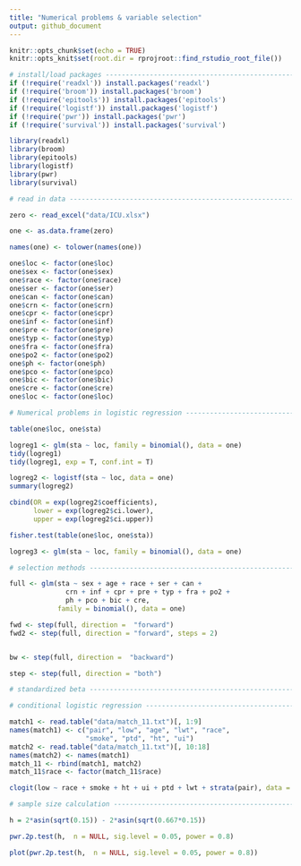 ```yaml
---
title: "Numerical problems & variable selection"
output: github_document
---
```


```r
knitr::opts_chunk$set(echo = TRUE)
knitr::opts_knit$set(root.dir = rprojroot::find_rstudio_root_file())
```

```r
# install/load packages ---------------------------------------------------
if (!require('readxl')) install.packages('readxl') 
if (!require('broom')) install.packages('broom') 
if (!require('epitools')) install.packages('epitools') 
if (!require('logistf')) install.packages('logistf') 
if (!require('pwr')) install.packages('pwr') 
if (!require('survival')) install.packages('survival')

library(readxl)
library(broom)
library(epitools)
library(logistf)
library(pwr)
library(survival)

```

```r

# read in data ------------------------------------------------------------

zero <- read_excel("data/ICU.xlsx")

one <- as.data.frame(zero)

names(one) <- tolower(names(one))

one$loc <- factor(one$loc)
one$sex <- factor(one$sex)
one$race <- factor(one$race)
one$ser <- factor(one$ser)
one$can <- factor(one$can)
one$crn <- factor(one$crn)
one$cpr <- factor(one$cpr)
one$inf <- factor(one$inf)
one$pre <- factor(one$pre)
one$typ <- factor(one$typ)
one$fra <- factor(one$fra)
one$po2 <- factor(one$po2)
one$ph <- factor(one$ph)
one$pco <- factor(one$pco)
one$bic <- factor(one$bic)
one$cre <- factor(one$cre)
one$loc <- factor(one$loc)


```

```r

# Numerical problems in logistic regression -------------------------------

table(one$loc, one$sta)

```

```r

logreg1 <- glm(sta ~ loc, family = binomial(), data = one)
tidy(logreg1)
tidy(logreg1, exp = T, conf.int = T)

```

```r

logreg2 <- logistf(sta ~ loc, data = one)
summary(logreg2)

cbind(OR = exp(logreg2$coefficients), 
      lower = exp(logreg2$ci.lower), 
      upper = exp(logreg2$ci.upper))

fisher.test(table(one$loc, one$sta))

```

```r

logreg3 <- glm(sta ~ loc, family = binomial(), data = one)

```


```r

# selection methods -------------------------------------------------------

full <- glm(sta ~ sex + age + race + ser + can +
              crn + inf + cpr + pre + typ + fra + po2 +
              ph + pco + bic + cre, 
            family = binomial(), data = one)

fwd <- step(full, direction =  "forward")
fwd2 <- step(full, direction = "forward", steps = 2)


bw <- step(full, direction =  "backward")

step <- step(full, direction = "both")

```

```r

# standardized beta -------------------------------------------------------

```


```r

# conditional logistic regression -----------------------------------------

match1 <- read.table("data/match_11.txt")[, 1:9]
names(match1) <- c("pair", "low", "age", "lwt", "race", 
                   "smoke", "ptd", "ht", "ui")
match2 <- read.table("data/match_11.txt")[, 10:18]
names(match2) <- names(match1)
match_11 <- rbind(match1, match2)
match_11$race <- factor(match_11$race)

clogit(low ~ race + smoke + ht + ui + ptd + lwt + strata(pair), data = match_11)

```


```r

# sample size calculation -------------------------------------------------

h = 2*asin(sqrt(0.15)) - 2*asin(sqrt(0.667*0.15))

pwr.2p.test(h,  n = NULL, sig.level = 0.05, power = 0.8)

plot(pwr.2p.test(h,  n = NULL, sig.level = 0.05, power = 0.8))

```

